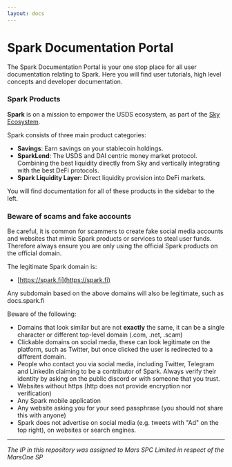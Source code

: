 ```yaml
---
layout: docs
---
```

# Spark Documentation Portal

The Spark Documentation Portal is your one stop place for all user documentation relating to Spark. Here you will find user tutorials, high level concepts and developer documentation.

### Spark Products

**Spark** is on a mission to empower the USDS ecosystem, as part of the [Sky Ecosystem](https://sky.money).

Spark consists of three main product categories:

* **Savings**: Earn savings on your stablecoin holdings.
* **SparkLend**: The USDS and DAI centric money market protocol. Combining the best liquidity directly from Sky and vertically integrating with the best DeFi protocols.
* **Spark Liquidity Layer:** Direct liquidity provision into DeFi markets.

You will find documentation for all of these products in the sidebar to the left.

### Beware of scams and fake accounts

Be careful, it is common for scammers to create fake social media accounts and websites that mimic Spark products or services to steal user funds. Therefore always ensure you are only using the official Spark products on the official domain.

The legitimate Spark domain is:

* [https://spark.fi](https://spark.fi)

Any subdomain based on the above domains will also be legitimate, such as docs.spark.fi

Beware of the following:

* Domains that look similar but are not **exactly** the same, it can be a single character or different top-level domain (.com, .net, .scam)
* Clickable domains on social media, these can look legitimate on the platform, such as Twitter, but once clicked the user is redirected to a different domain.
* People who contact you via social media, including Twitter, Telegram and LinkedIn claiming to be a contributor of Spark. Always verify their identity by asking on the public discord or with someone that you trust.
* Websites without https (http does not provide encryption nor verification)
* Any Spark mobile application
* Any website asking you for your seed passphrase (you should not share this with anyone)&#x20;
* Spark does not advertise on social media (e.g. tweets with "Ad" on the top right), on websites or search engines.

***

_The IP in this repository was assigned to Mars SPC Limited in respect of the MarsOne SP_